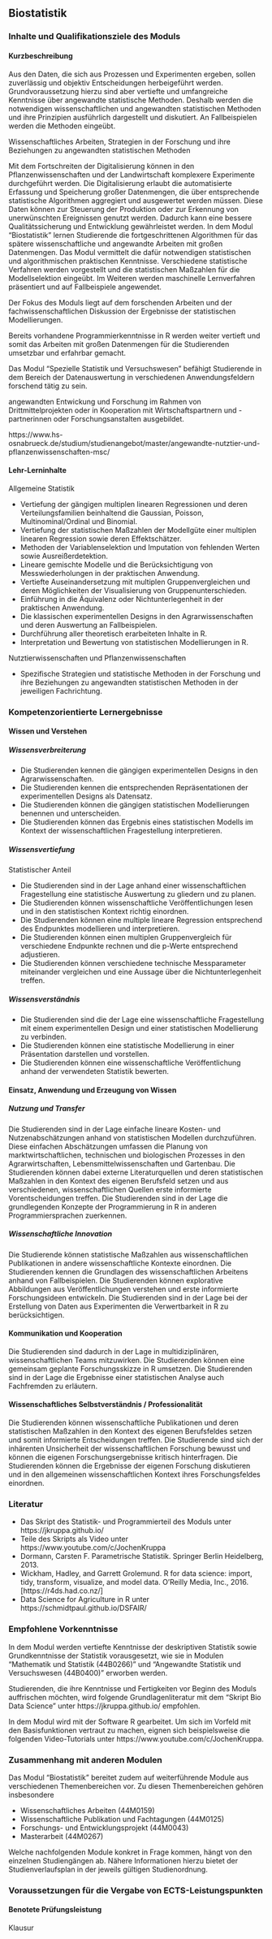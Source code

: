 ## Biostatistik {#sec-module-biostatistik}

### Inhalte und Qualifikationsziele des Moduls

#### Kurzbeschreibung

Aus den Daten, die sich aus Prozessen und Experimenten ergeben, sollen zuverlässig und objektiv Entscheidungen herbeigeführt werden. Grundvoraussetzung hierzu sind aber vertiefte und umfangreiche Kenntnisse über angewandte statistische Methoden. Deshalb werden die notwendigen wissenschaftlichen und angewandten statistischen Methoden und ihre Prinzipien ausführlich dargestellt und diskutiert. An Fallbeispielen werden die Methoden eingeübt.

Wissenschaftliches Arbeiten, Strategien in der Forschung und ihre Beziehungen zu angewandten statistischen Methoden

Mit dem Fortschreiten der Digitalisierung können in den Pflanzenwissenschaften und der Landwirtschaft komplexere Experimente durchgeführt werden. Die Digitalisierung erlaubt die automatisierte Erfassung und Speicherung großer Datenmengen, die über entsprechende statistische Algorithmen aggregiert und ausgewertet werden müssen. Diese Daten können zur Steuerung der Produktion oder zur Erkennung von unerwünschten Ereignissen genutzt werden. Dadurch kann eine bessere Qualitätssicherung und Entwicklung gewährleistet werden. In dem Modul "Biostatistik" lernen Studierende die fortgeschrittenen Algorithmen für das spätere wissenschaftliche und angewandte Arbeiten mit großen Datenmengen. Das Modul vermittelt die dafür notwendigen statistischen und algorithmischen praktischen Kenntnisse. Verschiedene statistische Verfahren werden vorgestellt und die statistischen Maßzahlen für die Modellselektion eingeübt. Im Weiteren werden maschinelle Lernverfahren präsentiert und auf Fallbeispiele angewendet.

Der Fokus des Moduls liegt auf dem forschenden Arbeiten und der fachwissenschaftlichen Diskussion der Ergebnisse der statistischen Modellierungen.

Bereits vorhandene Programmierkenntnisse in R werden weiter vertieft und somit das Arbeiten mit großen Datenmengen für die Studierenden umsetzbar und erfahrbar gemacht.

Das Modul "Spezielle Statistik und Versuchswesen" befähigt Studierende in dem Bereich der Datenauswertung in verschiedenen Anwendungsfeldern forschend tätig zu sein.

angewandten Entwickung und Forschung im Rahmen von Drittmittelprojekten oder in Kooperation mit Wirtschaftspartnern und -partnerinnen oder Forschungsanstalten ausgebildet.

https://www.hs-osnabrueck.de/studium/studienangebot/master/angewandte-nutztier-und-pflanzenwissenschaften-msc/

#### Lehr-Lerninhalte

Allgemeine Statistik

-   Vertiefung der gängigen multiplen linearen Regressionen und deren Verteilungsfamilien beinhaltend die Gaussian, Poisson, Multinominal/Ordinal und Binomial.
-   Vertiefung der statistischen Maßzahlen der Modellgüte einer multiplen linearen Regression sowie deren Effektschätzer.
-   Methoden der Variablenselektion und Imputation von fehlenden Werten sowie Ausreißerdetektion.
-   Lineare gemischte Modelle und die Berücksichtigung von Messwiederholungen in der praktischen Anwendung.
-   Vertiefte Auseinandersetzung mit multiplen Gruppenvergleichen und deren Möglichkeiten der Visualisierung von Gruppenunterschieden.
-   Einführung in die Äquivalenz oder Nichtunterlegenheit in der praktischen Anwendung.
-   Die klassischen experimentellen Designs in den Agrarwissenschaften und deren Auswertung an Fallbeispielen.
-   Durchführung aller theoretisch erarbeiteten Inhalte in R.
-   Interpretation und Bewertung von statistischen Modellierungen in R.

Nutztierwissenschaften und Pflanzenwissenschaften

-   Spezifische Strategien und statistische Methoden in der Forschung und ihre Beziehungen zu angewandten statistischen Methoden in der jeweiligen Fachrichtung.

### Kompetenzorientierte Lernergebnisse

#### Wissen und Verstehen

##### Wissensverbreiterung

-   Die Studierenden kennen die gängigen experimentellen Designs in den Agrarwissenschaften.
-   Die Studierenden kennen die entsprechenden Repräsentationen der experimentellen Designs als Datensatz.
-   Die Studierenden können die gängigen statistischen Modellierungen benennen und unterscheiden.
-   Die Studierenden können das Ergebnis eines statistischen Modells im Kontext der wissenschaftlichen Fragestellung interpretieren.

##### Wissensvertiefung

Statistischer Anteil

-   Die Studierenden sind in der Lage anhand einer wissenschaftlichen Fragestellung eine statistische Auswertung zu gliedern und zu planen.
-   Die Studierenden können wissenschaftliche Veröffentlichungen lesen und in den statistischen Kontext richtig einordnen.
-   Die Studierenden können eine multiple lineare Regression entsprechend des Endpunktes modellieren und interpretieren.
-   Die Studierenden können einen multiplen Gruppenvergleich für verschiedene Endpunkte rechnen und die p-Werte entsprechend adjustieren.
-   Die Studierenden können verschiedene technische Messparameter miteinander vergleichen und eine Aussage über die Nichtunterlegenheit treffen.

##### Wissensverständnis

-   Die Studierenden sind die der Lage eine wissenschaftliche Fragestellung mit einem experimentellen Design und einer statistischen Modellierung zu verbinden.
-   Die Studierenden können eine statistische Modellierung in einer Präsentation darstellen und vorstellen.
-   Die Studierenden können eine wissenschaftliche Veröffentlichung anhand der verwendeten Statistik bewerten.

#### Einsatz, Anwendung und Erzeugung von Wissen

##### Nutzung und Transfer

Die Studierenden sind in der Lage einfache lineare Kosten- und Nutzenabschätzungen anhand von statistischen Modellen durchzuführen. Diese einfachen Abschätzungen umfassen die Planung von marktwirtschaftlichen, technischen und biologischen Prozesses in den Agrarwirtschaften, Lebensmittelwissenschaften und Gartenbau. Die Studierenden können dabei externe Literaturquellen und deren statistischen Maßzahlen in den Kontext des eigenen Berufsfeld setzen und aus verschiedenen, wissenschaftlichen Quellen erste informierte Vorentscheidungen treffen. Die Studierenden sind in der Lage die grundlegenden Konzepte der Programmierung in R in anderen Programmiersprachen zuerkennen.

##### Wissenschaftliche Innovation

Die Studierende können statistische Maßzahlen aus wissenschaftlichen Publikationen in andere wissenschaftliche Kontexte einordnen. Die Studierenden kennen die Grundlagen des wissenschaftlichen Arbeitens anhand von Fallbeispielen. Die Studierenden können explorative Abbildungen aus Veröffentlichungen verstehen und erste informierte Forschungsideen entwickeln. Die Studierenden sind in der Lage bei der Erstellung von Daten aus Experimenten die Verwertbarkeit in R zu berücksichtigen.

#### Kommunikation und Kooperation

Die Studierenden sind dadurch in der Lage in multidiziplinären, wissenschaftlichen Teams mitzuwirken. Die Studierenden können eine gemeinsam geplante Forschungsskizze in R umsetzen. Die Studierenden sind in der Lage die Ergebnisse einer statistischen Analyse auch Fachfremden zu erläutern.

#### Wissenschaftliches Selbstverständnis / Professionalität

Die Studierenden können wissenschaftliche Publikationen und deren statistischen Maßzahlen in den Kontext des eigenen Berufsfeldes setzen und somit informierte Entscheidungen treffen. Die Studierende sind sich der inhärenten Unsicherheit der wissenschaftlichen Forschung bewusst und können die eigenen Forschungsergebnisse kritisch hinterfragen. Die Studierenden können die Ergebnisse der eigenen Forschung diskutieren und in den allgemeinen wissenschaftlichen Kontext ihres Forschungsfeldes einordnen.

### Literatur

-   Das Skript des Statistik- und Programmierteil des Moduls unter https://jkruppa.github.io/
-   Teile des Skripts als Video unter https://www.youtube.com/c/JochenKruppa
-   Dormann, Carsten F. Parametrische Statistik. Springer Berlin Heidelberg, 2013.
-   Wickham, Hadley, and Garrett Grolemund. R for data science: import, tidy, transform, visualize, and model data. O'Reilly Media, Inc., 2016. \[https://r4ds.had.co.nz/\]
-   Data Science for Agriculture in R unter https://schmidtpaul.github.io/DSFAIR/

### Empfohlene Vorkenntnisse

In dem Modul werden vertiefte Kenntnisse der deskriptiven Statistik sowie Grundkenntnisse der Statistik vorausgesetzt, wie sie in Modulen "Mathematik und Statistik (44B0266)" und "Angewandte Statistik und Versuchswesen (44B0400)" erworben werden.

Studierenden, die ihre Kenntnisse und Fertigkeiten vor Beginn des Moduls auffrischen möchten, wird folgende Grundlagenliteratur mit dem "Skript Bio Data Science" unter https://jkruppa.github.io/ empfohlen.

In dem Modul wird mit der Software R gearbeitet. Um sich im Vorfeld mit den Basisfunktionen vertraut zu machen, eignen sich beispielsweise die folgenden Video-Tutorials unter https://www.youtube.com/c/JochenKruppa.

### Zusammenhang mit anderen Modulen

Das Modul "Biostatistik" bereitet zudem auf weiterführende Module aus verschiedenen Themenbereichen vor. Zu diesen Themenbereichen gehören insbesondere

-   Wissenschaftliches Arbeiten (44M0159)
-   Wissenschaftliche Publikation und Fachtagungen (44M0125)
-   Forschungs- und Entwicklungsprojekt (44M0043)
-   Masterarbeit (44M0267)

Welche nachfolgenden Module konkret in Frage kommen, hängt von den einzelnen Studiengängen ab. Nähere Informationen hierzu bietet der Studienverlaufsplan in der jeweils gültigen Studienordnung.

### Voraussetzungen für die Vergabe von ECTS-Leistungspunkten

#### Benotete Prüfungsleistung

Klausur

